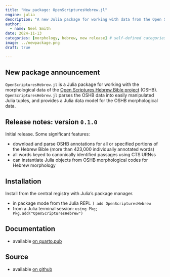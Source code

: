 ```yaml
---
title: "New package: OpenScripturesHebrew.jl"
engine: julia
description: "A new Julia package for working with data from the Open Scriptures Hebrew Bible."
author:
  - name: Neel Smith
date: 2024-11-13
categories: [morphology, hebrew, new release] # self-defined categories
image: ../newpackage.png
draft: true

---
```



## New package announcement

`OpenScripturesHebrew.jl` is a Julia package for working with the morphological data of the [Open Scriptures Hebrew Bible project](https://hb.openscriptures.org) (OSHB). `OpenScripturesHebrew.jl` parses the OSHB data into easily manipulated Julia tuples, and provides a Julia data model for the OSHB morphological data.


## Release notes: version `0.1.0`

Initial release. Some significant features:

- download and parse OSHB annotations for all or specified portions of the Hebrew Bible (more than 423,000 individually annotated words)
- all words keyed to canonically identified passages using CTS URNss
- can instantiate Julia objects from OSHB morphological codes for Hebrew morphology


## Installation

Install from the central registry with Julia's package manager. 

- in package mode from the Julia REPL `] add OpenScripturesHebrew`
- from a Julia terminal session: `using Pkg; Pkg.add("OpenScripturesHebrew")`


## Documentation

- available [on quarto.pub](https://neelsmith.quarto.pub/openscriptureshebrew/)

## Source

- available [on github](https://github.com/neelsmith/OpenScripturesHebrew.jl)
